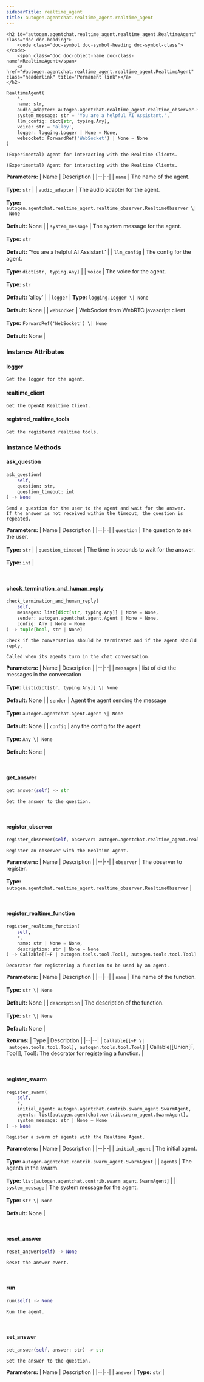 ```yaml
---
sidebarTitle: realtime_agent
title: autogen.agentchat.realtime_agent.realtime_agent
---
```


    <h2 id="autogen.agentchat.realtime_agent.realtime_agent.RealtimeAgent" class="doc doc-heading">
        <code class="doc-symbol doc-symbol-heading doc-symbol-class"></code>
        <span class="doc doc-object-name doc-class-name">RealtimeAgent</span>
        <a href="#autogen.agentchat.realtime_agent.realtime_agent.RealtimeAgent" class="headerlink" title="Permanent link"></a>
    </h2>

```python
RealtimeAgent(
    *,
    name: str,
    audio_adapter: autogen.agentchat.realtime_agent.realtime_observer.RealtimeObserver | None = None,
    system_message: str = 'You are a helpful AI Assistant.',
    llm_config: dict[str, typing.Any],
    voice: str = 'alloy',
    logger: logging.Logger | None = None,
    websocket: ForwardRef('WebSocket') | None = None
)
```

    (Experimental) Agent for interacting with the Realtime Clients.
    
    (Experimental) Agent for interacting with the Realtime Clients.

<b>Parameters:</b>
| Name | Description |
|--|--|
| `name` | The name of the agent.<br/><br/>**Type:** `str` |
| `audio_adapter` | The audio adapter for the agent.<br/><br/>**Type:** `autogen.agentchat.realtime_agent.realtime_observer.RealtimeObserver \| None`<br/><br/>**Default:** None |
| `system_message` | The system message for the agent.<br/><br/>**Type:** `str`<br/><br/>**Default:** 'You are a helpful AI Assistant.' |
| `llm_config` | The config for the agent.<br/><br/>**Type:** `dict[str, typing.Any]` |
| `voice` | The voice for the agent.<br/><br/>**Type:** `str`<br/><br/>**Default:** 'alloy' |
| `logger` | **Type:** `logging.Logger \| None`<br/><br/>**Default:** None |
| `websocket` | WebSocket from WebRTC javascript client<br/><br/>**Type:** `ForwardRef('WebSocket') \| None`<br/><br/>**Default:** None |

### Instance Attributes

<code class="doc-symbol doc-symbol-heading doc-symbol-attribute"></code>
#### logger
<a href="#autogen.agentchat.realtime_agent.realtime_agent.RealtimeAgent.logger" class="headerlink" title="Permanent link"></a>

    Get the logger for the agent.

<code class="doc-symbol doc-symbol-heading doc-symbol-attribute"></code>
#### realtime_client
<a href="#autogen.agentchat.realtime_agent.realtime_agent.RealtimeAgent.realtime_client" class="headerlink" title="Permanent link"></a>

    Get the OpenAI Realtime Client.

<code class="doc-symbol doc-symbol-heading doc-symbol-attribute"></code>
#### registred_realtime_tools
<a href="#autogen.agentchat.realtime_agent.realtime_agent.RealtimeAgent.registred_realtime_tools" class="headerlink" title="Permanent link"></a>

    Get the registered realtime tools.

### Instance Methods

<code class="doc-symbol doc-symbol-heading doc-symbol-method"></code>
#### ask_question
<a href="#autogen.agentchat.realtime_agent.realtime_agent.RealtimeAgent.ask_question" class="headerlink" title="Permanent link"></a>

```python
ask_question(
    self,
    question: str,
    question_timeout: int
) -> None
```

    Send a question for the user to the agent and wait for the answer.
    If the answer is not received within the timeout, the question is repeated.

<b>Parameters:</b>
| Name | Description |
|--|--|
| `question` | The question to ask the user.<br/><br/>**Type:** `str` |
| `question_timeout` | The time in seconds to wait for the answer.<br/><br/>**Type:** `int` |

<br />

<code class="doc-symbol doc-symbol-heading doc-symbol-method"></code>
#### check_termination_and_human_reply
<a href="#autogen.agentchat.realtime_agent.realtime_agent.RealtimeAgent.check_termination_and_human_reply" class="headerlink" title="Permanent link"></a>

```python
check_termination_and_human_reply(
    self,
    messages: list[dict[str, typing.Any]] | None = None,
    sender: autogen.agentchat.agent.Agent | None = None,
    config: Any | None = None
) -> tuple[bool, str | None]
```

    Check if the conversation should be terminated and if the agent should reply.
    
    Called when its agents turn in the chat conversation.

<b>Parameters:</b>
| Name | Description |
|--|--|
| `messages` | list of dict the messages in the conversation<br/><br/>**Type:** `list[dict[str, typing.Any]] \| None`<br/><br/>**Default:** None |
| `sender` | Agent the agent sending the message<br/><br/>**Type:** `autogen.agentchat.agent.Agent \| None`<br/><br/>**Default:** None |
| `config` | any the config for the agent<br/><br/>**Type:** `Any \| None`<br/><br/>**Default:** None |

<br />

<code class="doc-symbol doc-symbol-heading doc-symbol-method"></code>
#### get_answer
<a href="#autogen.agentchat.realtime_agent.realtime_agent.RealtimeAgent.get_answer" class="headerlink" title="Permanent link"></a>

```python
get_answer(self) -> str
```

    Get the answer to the question.

<br />

<code class="doc-symbol doc-symbol-heading doc-symbol-method"></code>
#### register_observer
<a href="#autogen.agentchat.realtime_agent.realtime_agent.RealtimeAgent.register_observer" class="headerlink" title="Permanent link"></a>

```python
register_observer(self, observer: autogen.agentchat.realtime_agent.realtime_observer.RealtimeObserver) -> None
```

    Register an observer with the Realtime Agent.

<b>Parameters:</b>
| Name | Description |
|--|--|
| `observer` | The observer to register.<br/><br/>**Type:** `autogen.agentchat.realtime_agent.realtime_observer.RealtimeObserver` |

<br />

<code class="doc-symbol doc-symbol-heading doc-symbol-method"></code>
#### register_realtime_function
<a href="#autogen.agentchat.realtime_agent.realtime_agent.RealtimeAgent.register_realtime_function" class="headerlink" title="Permanent link"></a>

```python
register_realtime_function(
    self,
    *,
    name: str | None = None,
    description: str | None = None
) -> Callable[[~F | autogen.tools.tool.Tool], autogen.tools.tool.Tool]
```

    Decorator for registering a function to be used by an agent.

<b>Parameters:</b>
| Name | Description |
|--|--|
| `name` | The name of the function.<br/><br/>**Type:** `str \| None`<br/><br/>**Default:** None |
| `description` | The description of the function.<br/><br/>**Type:** `str \| None`<br/><br/>**Default:** None |

<b>Returns:</b>
| Type | Description |
|--|--|
| `Callable[[~F \| autogen.tools.tool.Tool], autogen.tools.tool.Tool]` | Callable[[Union[F, Tool]], Tool]: The decorator for registering a function. |

<br />

<code class="doc-symbol doc-symbol-heading doc-symbol-method"></code>
#### register_swarm
<a href="#autogen.agentchat.realtime_agent.realtime_agent.RealtimeAgent.register_swarm" class="headerlink" title="Permanent link"></a>

```python
register_swarm(
    self,
    *,
    initial_agent: autogen.agentchat.contrib.swarm_agent.SwarmAgent,
    agents: list[autogen.agentchat.contrib.swarm_agent.SwarmAgent],
    system_message: str | None = None
) -> None
```

    Register a swarm of agents with the Realtime Agent.

<b>Parameters:</b>
| Name | Description |
|--|--|
| `initial_agent` | The initial agent.<br/><br/>**Type:** `autogen.agentchat.contrib.swarm_agent.SwarmAgent` |
| `agents` | The agents in the swarm.<br/><br/>**Type:** `list[autogen.agentchat.contrib.swarm_agent.SwarmAgent]` |
| `system_message` | The system message for the agent.<br/><br/>**Type:** `str \| None`<br/><br/>**Default:** None |

<br />

<code class="doc-symbol doc-symbol-heading doc-symbol-method"></code>
#### reset_answer
<a href="#autogen.agentchat.realtime_agent.realtime_agent.RealtimeAgent.reset_answer" class="headerlink" title="Permanent link"></a>

```python
reset_answer(self) -> None
```

    Reset the answer event.

<br />

<code class="doc-symbol doc-symbol-heading doc-symbol-method"></code>
#### run
<a href="#autogen.agentchat.realtime_agent.realtime_agent.RealtimeAgent.run" class="headerlink" title="Permanent link"></a>

```python
run(self) -> None
```

    Run the agent.

<br />

<code class="doc-symbol doc-symbol-heading doc-symbol-method"></code>
#### set_answer
<a href="#autogen.agentchat.realtime_agent.realtime_agent.RealtimeAgent.set_answer" class="headerlink" title="Permanent link"></a>

```python
set_answer(self, answer: str) -> str
```

    Set the answer to the question.

<b>Parameters:</b>
| Name | Description |
|--|--|
| `answer` | **Type:** `str` |

<br />